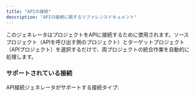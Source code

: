 ```yaml
---
title: "APIの接続"
description: "APIの接続に関するリファレンスドキュメント"
---
```





このジェネレータはプロジェクトをAPIに接続するために使用されます。ソースプロジェクト（APIを呼び出す側のプロジェクト）とターゲットプロジェクト（APIプロジェクト）を選択するだけで、両プロジェクトの統合作業を自動的に処理します。

### サポートされている接続

API接続ジェネレータがサポートする接続タイプ:

<CardGrid>
  <LinkCard
    title="React to tRPC"
    description="ReactウェブサイトからtRPC APIを呼び出します"
    href="api-connection/react-trpc"
  />
  <LinkCard
    title="React to FastAPI"
    description="ReactウェブサイトからPython FastAPIを呼び出します"
    href="api-connection/react-fastapi"
  />
</CardGrid>